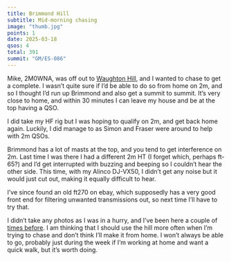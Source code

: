 ```yaml
---
title: Brimmond Hill
subtitle: Mid-morning chasing
image: "thumb.jpg"
points: 1
date: 2025-03-18
qsos: 4
total: 391
summit: "GM/ES-086"
---
```


Mike, 2M0WNA, was off out to [Waughton Hill](https://gm5alx.uk/sota/2024/gm-es-087/), and I wanted to chase to get a complete. I wasn't quite sure if I'd be able to do so from home on 2m, and so I thought I'd run up Brimmond and also get a summit to summit. It's very close to home, and within 30 minutes I can leave my house and be at the top having a QSO.

I did take my HF rig but I was hoping to qualify on 2m, and get back home again. Luckily, I did manage to as Simon and Fraser were around to help with 2m QSOs.

Brimmond has a lot of masts at the top, and you tend to get interference on 2m. Last time I was there I had a different 2m HT (I forget which, perhaps ft-65?) and I'd get interrupted with buzzing and beeping so I couldn't hear the other side. This time, with my Alinco DJ-VX50, I didn't get any noise but it would just cut out, making it equally difficult to hear.

I've since found an old ft270 on ebay, which supposedly has a very good front end for filtering unwanted transmissions out, so next time I'll have to try that.

I didn't take any photos as I was in a hurry, and I've been here a couple of [times before](https://gm5alx.uk/sota/2024/gm-es-086/). I am thinking that I should use the hill more often when I'm trying to chase and don't think I'll make it from home. I won't always be able to go, probably just during the week if I'm working at home and want a quick walk, but it's worth doing.

